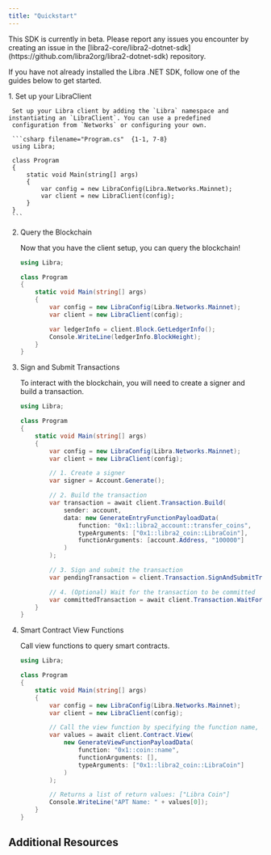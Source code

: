```yaml
---
title: "Quickstart"
---
```



<Aside type="caution" emoji="❗">
  This SDK is currently in beta. Please report any issues you encounter by
  creating an issue in the
  [libra2-core/libra2-dotnet-sdk](https://github.com/libra2org/libra2-dotnet-sdk)
  repository.
</Aside>

If you have not already installed the Libra .NET SDK, follow one of the guides below to get started.

<CardGrid>
  <LinkCard href="/build/sdks/dotnet-sdk/godot-integration" title="Godot Integration" description="Integrate the Libra .NET SDK with a Godot project." />

  <LinkCard href="/build/sdks/dotnet-sdk/unity-integration" title="Unity SDK" description="Integrate the Libra .NET SDK with a Unity project." />
</CardGrid>

<Steps>
  1. Set up your LibraClient

     Set up your Libra client by adding the `Libra` namespace and instantiating an `LibraClient`. You can use a predefined
     configuration from `Networks` or configuring your own.

     ```csharp filename="Program.cs"  {1-1, 7-8}
     using Libra;

     class Program
     {
         static void Main(string[] args)
         {
             var config = new LibraConfig(Libra.Networks.Mainnet);
             var client = new LibraClient(config);
         }
     }
     ```

  2. Query the Blockchain

     Now that you have the client setup, you can query the blockchain!

     ```csharp filename="Program.cs" {10-11}
     using Libra;

     class Program
     {
         static void Main(string[] args)
         {
             var config = new LibraConfig(Libra.Networks.Mainnet);
             var client = new LibraClient(config);

             var ledgerInfo = client.Block.GetLedgerInfo();
             Console.WriteLine(ledgerInfo.BlockHeight);
         }
     }
     ```

  3. Sign and Submit Transactions

     To interact with the blockchain, you will need to create a signer and build a transaction.

     ```csharp filename="Program.cs" {10-11,13-21,23-24,26-27}
     using Libra;

     class Program
     {
         static void Main(string[] args)
         {
             var config = new LibraConfig(Libra.Networks.Mainnet);
             var client = new LibraClient(config);

             // 1. Create a signer
             var signer = Account.Generate();

             // 2. Build the transaction
             var transaction = await client.Transaction.Build(
                 sender: account,
                 data: new GenerateEntryFunctionPayloadData(
                     function: "0x1::libra2_account::transfer_coins",
                     typeArguments: ["0x1::libra2_coin::LibraCoin"],
                     functionArguments: [account.Address, "100000"]
                 )
             );

             // 3. Sign and submit the transaction
             var pendingTransaction = client.Transaction.SignAndSubmitTransaction(account, transaction);

             // 4. (Optional) Wait for the transaction to be committed
             var committedTransaction = await client.Transaction.WaitForTransaction(pendingTransaction);
         }
     }
     ```

  4. Smart Contract View Functions

     Call view functions to query smart contracts.

     ```csharp filename="Program.cs" {10-17,19-20}
     using Libra;

     class Program
     {
         static void Main(string[] args)
         {
             var config = new LibraConfig(Libra.Networks.Mainnet);
             var client = new LibraClient(config);

             // Call the view function by specifying the function name, arguments, and type arguments
             var values = await client.Contract.View(
                 new GenerateViewFunctionPayloadData(
                     function: "0x1::coin::name",
                     functionArguments: [],
                     typeArguments: ["0x1::libra2_coin::LibraCoin"]
                 )
             );

             // Returns a list of return values: ["Libra Coin"]
             Console.WriteLine("APT Name: " + values[0]);
         }
     }
     ```
</Steps>

## Additional Resources

<CardGrid>
  <LinkCard href="https://libra2-core.github.io/libra2-dotnet-sdk" title="Full API Reference" description="The full API reference for the Libra .NET SDK." target="_blank" />
</CardGrid>
